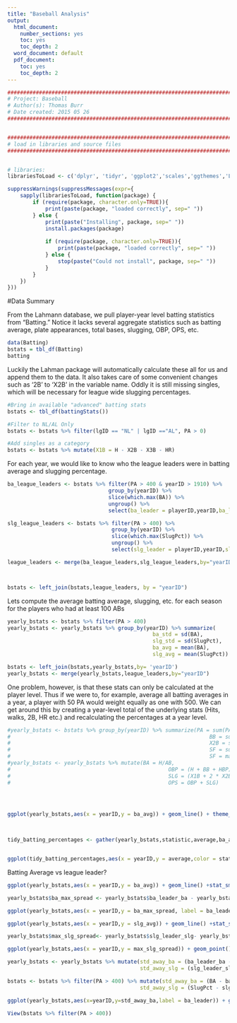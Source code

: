 ---
title: "Baseball Analysis"
output:
  html_document:
    number_sections: yes
    toc: yes
    toc_depth: 2
  word_document: default
  pdf_document: 
    toc: yes
    toc_depth: 2
---

```{r}
###############################################################################
# Project: Baseball
# Author(s): Thomas Burr
# Date created: 2015 05 26
###############################################################################


################################################################################
# load in libraries and source files
################################################################################


# libraries:
librariesToLoad <- c('dplyr', 'tidyr', 'ggplot2','scales','ggthemes','Lahman')

suppressWarnings(suppressMessages(expr={
    sapply(librariesToLoad, function(package) {
        if (require(package, character.only=TRUE)){     
            print(paste(package, "loaded correctly", sep=" "))
        } else {
            print(paste("Installing", package, sep=" "))
            install.packages(package)
            
            if (require(package, character.only=TRUE)){
                print(paste(package, "loaded correctly", sep=" "))
            } else {
                stop(paste("Could not install", package, sep=" "))
            }
        }
    })
}))

```
#Data Summary

From the Lahmann database, we pull player-year level batting statistics from "Batting." Notice it lacks several aggregate statistics such as batting average, plate appearances, total bases, slugging, OBP, OPS, etc.

```{r}
data(Batting)
bstats = tbl_df(Batting)
batting
```

Luckily the Lahman package will automatically calculate these all for us and append them to the data. It also takes care of some convenient changes such as '2B' to 'X2B' in the variable name. Oddly it is still missing singles, which will be necessary for league wide slugging percentages.

```{r}
#Bring in available "advanced" batting stats
bstats <- tbl_df(battingStats())

#Filter to NL/AL Only
bstats <- bstats %>% filter(lgID == "NL" | lgID =="AL", PA > 0) 

#Add singles as a category
bstats <- bstats %>% mutate(X1B = H - X2B - X3B - HR)

```

For each year, we would like to know who the league leaders were in batting average and slugging percentage. 

```{r}
ba_league_leaders <- bstats %>% filter(PA > 400 & yearID > 1910) %>% 
                                group_by(yearID) %>% 
                                slice(which.max(BA)) %>% 
                                ungroup() %>% 
                                select(ba_leader = playerID,yearID,ba_leader_ba = BA,ba_leader_slg = SlugPct )

slg_league_leaders <- bstats %>% filter(PA > 400) %>% 
                                 group_by(yearID) %>% 
                                 slice(which.max(SlugPct)) %>% 
                                 ungroup() %>% 
                                 select(slg_leader = playerID,yearID,slg_leader_slg = SlugPct,slg_leader_ba = BA)

league_leaders <- merge(ba_league_leaders,slg_league_leaders,by="yearID")



bstats <- left_join(bstats,league_leaders, by = "yearID")


```

Lets compute the average batting average, slugging, etc. for each season for the players who had at least 100 ABs

```{r}
yearly_bstats <- bstats %>% filter(PA > 400)
yearly_bstats <- yearly_bstats %>% group_by(yearID) %>% summarize(
                                              ba_std = sd(BA),
                                              slg_std = sd(SlugPct),
                                              ba_avg = mean(BA),
                                              slg_avg = mean(SlugPct))

bstats <- left_join(bstats,yearly_bstats,by= 'yearID')
yearly_bstats <- merge(yearly_bstats,league_leaders,by="yearID")

```
One problem, however, is that these stats can only be calculated at the player level. Thus if we were to, for example, average all batting averages in a year, a player with 50 PA would weight equally as one with 500. We can get around this by creating a year-level total of the underlying stats (Hits, walks, 2B, HR etc.) and recalculating the percentages at a year level.

```{r}
#yearly_bstats <- bstats %>% group_by(yearID) %>% summarize(PA = sum(PA),AB = sum(AB), H = sum(H),
#                                                               BB = sum(BB),HBP = sum(HBP), X1B = sum(X1B), 
#                                                               X2B = sum(X2B),X3B = sum(X3B), HR = sum(HR),
#                                                               SF = sum(SF),
#                                                               SF = max(SF,0,na.rm=TRUE))
#yearly_bstats <- yearly_bstats %>% mutate(BA = H/AB, 
#                                                  OBP = (H + BB + HBP)/(AB + BB + HBP + SF),
#                                                  SLG = (X1B + 2 * X2B + 3 * X3B + 4 * HR)/AB,
#                                                  OPS = OBP + SLG)




ggplot(yearly_bstats,aes(x = yearID,y = ba_avg)) + geom_line() + theme_wsj() + scale_y_continuous(breaks = c(.240,.250,.260,.270,.280,.290,.300,.310),
                                                                                                  labels = c('.240','.250','.260','.270',
                                                                                                             '.280','.290','.300','.310'))

tidy_batting_percentages <- gather(yearly_bstats,statistic,average,ba_avg,slg_avg)


ggplot(tidy_batting_percentages,aes(x = yearID,y = average,color = statistic)) + geom_line() + theme_wsj() 


```

Batting Average vs league leader?

```{r}


ggplot(yearly_bstats,aes(x = yearID,y = ba_avg)) + geom_line() +stat_smooth(method = "lm") + theme_wsj() +ylim(.200,.450) +geom_point(data = yearly_bstats,aes(x=yearID,y=ba_leader_ba)) + theme_fivethirtyeight()

yearly_bstats$ba_max_spread <- yearly_bstats$ba_leader_ba - yearly_bstats$ba_avg

ggplot(yearly_bstats,aes(x = yearID,y = ba_max_spread, label = ba_leader)) + geom_point() +stat_smooth() + theme_wsj() +ylim(0,.200)

```

```{r}
ggplot(yearly_bstats,aes(x = yearID,y = slg_avg)) + geom_line() +stat_smooth(method = "lm") + theme_wsj() +ylim(.300,.800) +geom_point(data = yearly_bstats,aes(x=yearID,y=slg_leader_slg))

yearly_bstats$max_slg_spread<- yearly_bstats$slg_leader_slg- yearly_bstats$slg_avg

ggplot(yearly_bstats,aes(x = yearID,y = max_slg_spread)) + geom_point() +stat_smooth(method = "lm") + theme_fivethirtyeight() +ylim(0,.500)
```

```{r}

yearly_bstats <- yearly_bstats %>% mutate(std_away_ba = (ba_leader_ba - ba_avg)/ba_std,
                                          std_away_slg = (slg_leader_slg - slg_avg)/slg_std)

bstats <- bstats %>% filter(PA > 400) %>% mutate(std_away_ba = (BA - ba_avg)/ba_std,
                                          std_away_slg = (SlugPct - slg_avg)/slg_std)

ggplot(yearly_bstats,aes(x=yearID,y=std_away_ba,label = ba_leader)) + geom_text()

View(bstats %>% filter(PA > 400))


```